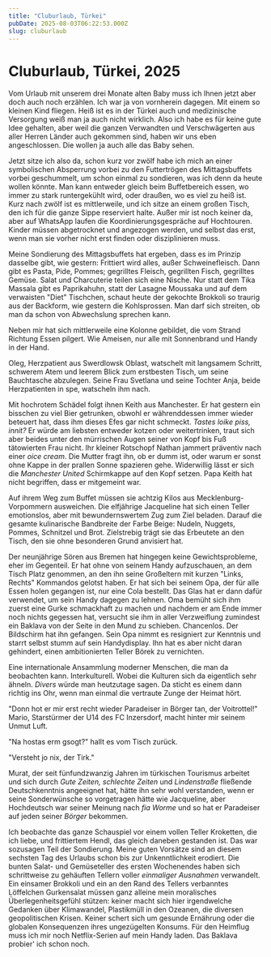 ```yaml
---
title: "Cluburlaub, Türkei"
pubDate: 2025-08-03T06:22:53.000Z
slug: cluburlaub
---
```


# Cluburlaub, Türkei, 2025

Vom Urlaub mit unserem drei Monate alten Baby muss ich Ihnen jetzt aber doch auch noch erzählen. Ich war ja von vornherein dagegen. Mit einem so kleinen Kind fliegen. Heiß ist es in der Türkei auch und medizinische Versorgung weiß man ja auch nicht wirklich. Also ich habe es für keine gute Idee gehalten, aber weil die ganzen Verwandten und Verschwägerten aus aller Herren Länder auch gekommen sind, haben wir uns eben angeschlossen. Die wollen ja auch alle das Baby sehen.

Jetzt sitze ich also da, schon kurz vor zwölf habe ich mich an einer symbolischen Absperrung vorbei zu den Futtertrögen des Mittagsbuffets vorbei geschummelt, um schon einmal zu sondieren, was ich denn da heute wollen könnte. Man kann entweder gleich beim Buffetbereich essen, wo immer zu stark runtergekühlt wird, oder draußen, wo es viel zu heiß ist. Kurz nach zwölf ist es mittlerweile, und ich sitze an einem großen Tisch, den ich für die ganze Sippe reserviert halte. Außer mir ist noch keiner da, aber auf WhatsApp laufen die Koordinierungsgespräche auf Hochtouren. Kinder müssen abgetrocknet und angezogen werden, und selbst das erst, wenn man sie vorher nicht erst finden oder disziplinieren muss.

Meine Sondierung des Mittagsbuffets hat ergeben, dass es im Prinzip dasselbe gibt, wie gestern: Frittiert wird alles, außer Schweinefleisch. Dann gibt es Pasta, Pide, Pommes; gegrilltes Fleisch, gegrillten Fisch, gegrilltes Gemüse. Salat und Charcuterie teilen sich eine Nische. Nur statt dem Tika Massala gibt es Paprikahuhn, statt der Lasagne Moussaka und auf dem verwaisten "Diet" Tischchen, schaut heute der gekochte Brokkoli so traurig aus der Backform, wie gestern die Kohlsprossen. Man darf sich streiten, ob man da schon von Abwechslung sprechen kann.

Neben mir hat sich mittlerweile eine Kolonne gebildet, die vom Strand Richtung Essen pilgert. Wie Ameisen, nur alle mit Sonnenbrand und Handy in der Hand.

Oleg, Herzpatient aus Swerdlowsk Oblast, watschelt mit langsamem Schritt, schwerem Atem und leerem Blick zum erstbesten Tisch, um seine Bauchtasche abzulegen. Seine Frau Svetlana und seine Tochter Anja, beide Herzpatienten in spe, watscheln ihm nach.

Mit hochrotem Schädel folgt ihnen Keith aus Manchester. Er hat gestern ein bisschen zu viel Bier getrunken, obwohl er währenddessen immer wieder beteuert hat, dass ihm dieses Efes gar nicht schmeckt. _Tastes loike piss, innit?_ Er würde am liebsten entweder kotzen oder weitertrinken, traut sich aber beides unter den mürrischen Augen seiner von Kopf bis Fuß tätowierten Frau nicht. Ihr kleiner Rotschopf Nathan jammert präventiv nach einer _oice cream_. Die Mutter fragt ihn, ob er dumm ist, oder warum er sonst ohne Kappe in der prallen Sonne spazieren gehe. Widerwillig lässt er sich die _Manchester United_ Schirmkappe auf den Kopf setzen. Papa Keith hat nicht begriffen, dass er mitgemeint war.

Auf ihrem Weg zum Buffet müssen sie achtzig Kilos aus Mecklenburg-Vorpommern ausweichen. Die elfjährige Jacqueline hat sich einen Teller emotionslos, aber mit bewundernswertem Zug zum Ziel beladen. Darauf die gesamte kulinarische Bandbreite der Farbe Beige: Nudeln, Nuggets, Pommes, Schnitzel und Brot. Zielstrebig trägt sie das Erbeutete an den Tisch, den sie ohne besonderen Grund anvisiert hat.

Der neunjährige Sören aus Bremen hat hingegen keine Gewichtsprobleme, eher im Gegenteil. Er hat ohne von seinem Handy aufzuschauen, an dem Tisch Platz genommen, an den ihn seine Großeltern mit kurzen "Links, Rechts" Kommandos gelotst haben. Er hat sich bei seinem Opa, der für alle Essen holen gegangen ist, nur eine Cola bestellt. Das Glas hat er dann dafür verwendet, um sein Handy dagegen zu lehnen. Oma bemüht sich ihm zuerst eine Gurke schmackhaft zu machen und nachdem er am Ende immer noch nichts gegessen hat, versucht sie ihm in aller Verzweiflung zumindest ein Baklava von der Seite in den Mund zu schieben. Chancenlos. Der Bildschirm hat ihn gefangen. Sein Opa nimmt es resigniert zur Kenntnis und starrt selbst stumm auf sein Handydisplay. Ihn hat es aber nicht daran gehindert, einen ambitionierten Teller Börek zu vernichten.

Eine internationale Ansammlung moderner Menschen, die man da beobachten kann. Interkulturell. Wobei die Kulturen sich da eigentlich sehr ähneln. _Divers_ würde man heutzutage sagen. Da sticht es einem dann richtig ins Ohr, wenn man einmal die vertraute Zunge der Heimat hört.  

"Donn hot er mir erst recht wieder Paradeiser in Börger tan, der Voitrottel!" Mario, Starstürmer der U14 des FC Inzersdorf, macht hinter mir seinem Unmut Luft.

"Na hostas erm gsogt?" hallt es vom Tisch zurück.

"Versteht jo nix, der Tirk."

Murat, der seit fünfundzwanzig Jahren im türkischen Tourismus arbeitet und sich durch _Gute Zeiten, schlechte Zeiten_ und _Lindenstraße_ fließende Deutschkenntnis angeeignet hat, hätte ihn sehr wohl verstanden, wenn er seine Sonderwünsche so vorgetragen hätte wie Jacqueline, aber Hochdeutsch war seiner Meinung nach _fia Worme_ und so hat er Paradeiser auf jeden seiner _Börger_ bekommen.

Ich beobachte das ganze Schauspiel vor einem vollen Teller Kroketten, die ich liebe, und frittiertem Hendl, das gleich daneben gestanden ist. Das war sozusagen Teil der Sondierung. Meine guten Vorsätze sind an diesem sechsten Tag des Urlaubs schon bis zur Unkenntlichkeit erodiert. Die bunten Salat- und Gemüseteller des ersten Wochenendes haben sich schrittweise zu gehäuften Tellern voller _einmaliger Ausnahmen_ verwandelt. Ein einsamer Brokkoli und ein an den Rand des Tellers verbanntes Löffelchen Gurkensalat müssen ganz alleine mein moralisches Überlegenheitsgefühl stützen: keiner macht sich hier irgendwelche Gedanken über Klimawandel, Plastikmüll in den Ozeanen, die diversen geopolitischen Krisen. Keiner schert sich um gesunde Ernährung oder die globalen Konsequenzen ihres ungezügelten Konsums. Für den Heimflug muss ich mir noch Netflix-Serien auf mein Handy laden. Das Baklava probier' ich schon noch.
